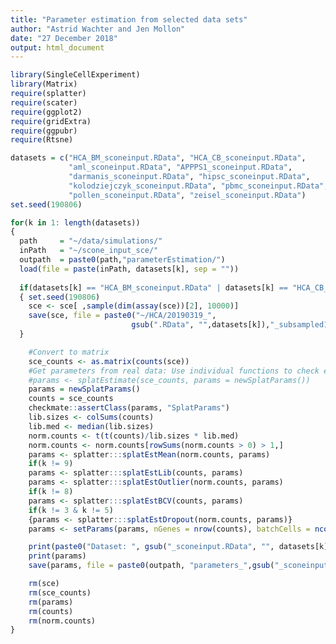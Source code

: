 ---
title: "Parameter estimation from selected data sets"
author: "Astrid Wachter and Jen Mollon"
date: "27 December 2018"
output: html_document
---
  
```{r, echo=F, message = FALSE}
library(SingleCellExperiment)
library(Matrix)
require(splatter)
require(scater)
require(ggplot2)
require(gridExtra)
require(ggpubr)
require(Rtsne)
```

```{r}
datasets = c("HCA_BM_sconeinput.RData", "HCA_CB_sconeinput.RData", 
             "aml_sconeinput.RData", "APPPS1_sconeinput.RData", 
             "darmanis_sconeinput.RData", "hipsc_sconeinput.RData", 
             "kolodziejczyk_sconeinput.RData", "pbmc_sconeinput.RData",
             "pollen_sconeinput.RData", "zeisel_sconeinput.RData")
set.seed(190806)
```

```{r}
for(k in 1: length(datasets))
{
  path     = "~/data/simulations/"
  inPath   = "~/scone_input_sce/"
  outpath  = paste0(path,"parameterEstimation/")
  load(file = paste(inPath, datasets[k], sep = ""))
  
  if(datasets[k] == "HCA_BM_sconeinput.RData" | datasets[k] == "HCA_CB_sconeinput.RData")
  { set.seed(190806)
    sce <- sce[ ,sample(dim(assay(sce))[2], 10000)]
    save(sce, file = paste0("~/HCA/20190319_",
                           gsub(".RData", "",datasets[k]),"_subsampled10k_seed190806.RData"))
  }

    #Convert to matrix
    sce_counts <- as.matrix(counts(sce))
    #Get parameters from real data: Use individual functions to check errors for each data set:
    #params <- splatEstimate(sce_counts, params = newSplatParams()) 
    params = newSplatParams()
    counts = sce_counts
    checkmate::assertClass(params, "SplatParams")
    lib.sizes <- colSums(counts)
    lib.med <- median(lib.sizes)
    norm.counts <- t(t(counts)/lib.sizes * lib.med)
    norm.counts <- norm.counts[rowSums(norm.counts > 0) > 1,]
    params <- splatter:::splatEstMean(norm.counts, params)
    if(k != 9)
    params <- splatter:::splatEstLib(counts, params)
    params <- splatter:::splatEstOutlier(norm.counts, params)
    if(k != 8)
    params <- splatter:::splatEstBCV(counts, params)
    if(k != 3 & k != 5)
    {params <- splatter:::splatEstDropout(norm.counts, params)}
    params <- setParams(params, nGenes = nrow(counts), batchCells = ncol(counts))

    print(paste0("Dataset: ", gsub("_sconeinput.RData", "", datasets[k])))
    print(params)
    save(params, file = paste0(outpath, "parameters_",gsub("_sconeinput", "", datasets[k])))

    rm(sce)
    rm(sce_counts)
    rm(params)
    rm(counts)
    rm(norm.counts)
}
```
